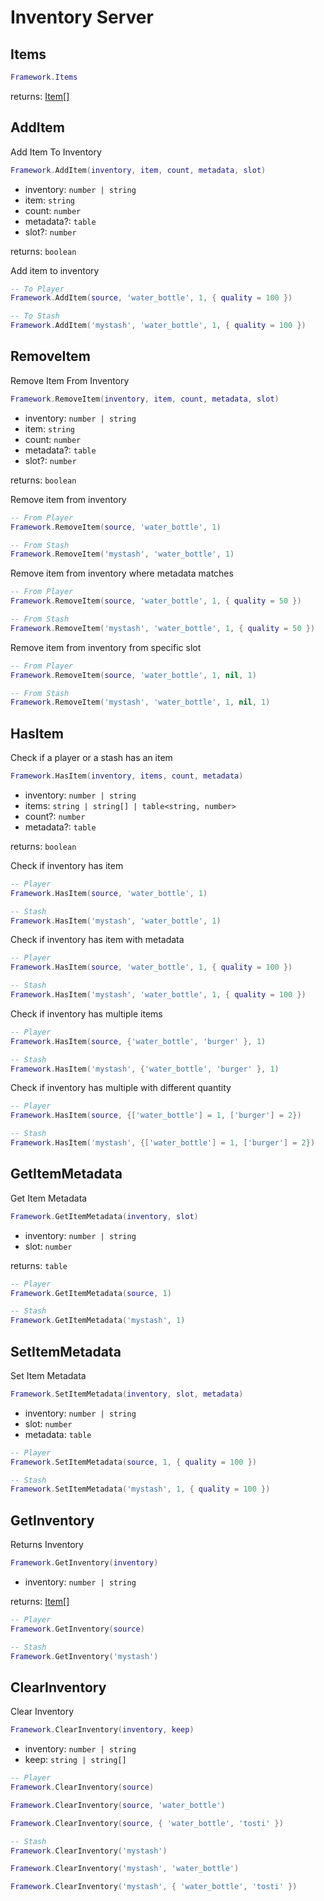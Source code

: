 # Inventory Server

## Items

```lua
Framework.Items
```

returns: [Item[]](/bridge/inventory/item)

## AddItem

Add Item To Inventory

```lua
Framework.AddItem(inventory, item, count, metadata, slot)
```

- inventory: `number | string`
- item: `string`
- count: `number`
- metadata?: `table`
- slot?: `number`

returns: `boolean`

Add item to inventory
```lua
-- To Player
Framework.AddItem(source, 'water_bottle', 1, { quality = 100 })

-- To Stash
Framework.AddItem('mystash', 'water_bottle', 1, { quality = 100 })
```

## RemoveItem

Remove Item From Inventory

```lua
Framework.RemoveItem(inventory, item, count, metadata, slot)
```

- inventory: `number | string`
- item: `string`
- count: `number`
- metadata?: `table`
- slot?: `number`

returns: `boolean`

Remove item from inventory
```lua
-- From Player
Framework.RemoveItem(source, 'water_bottle', 1)

-- From Stash
Framework.RemoveItem('mystash', 'water_bottle', 1)
```

Remove item from inventory where metadata matches
```lua
-- From Player
Framework.RemoveItem(source, 'water_bottle', 1, { quality = 50 })

-- From Stash
Framework.RemoveItem('mystash', 'water_bottle', 1, { quality = 50 })
```

Remove item from inventory from specific slot
```lua
-- From Player
Framework.RemoveItem(source, 'water_bottle', 1, nil, 1)

-- From Stash
Framework.RemoveItem('mystash', 'water_bottle', 1, nil, 1)
```

## HasItem

Check if a player or a stash has an item

```lua
Framework.HasItem(inventory, items, count, metadata)
```

- inventory: `number | string`
- items: `string | string[] | table<string, number>`
- count?: `number`
- metadata?: `table`

returns: `boolean`

Check if inventory has item
```lua
-- Player
Framework.HasItem(source, 'water_bottle', 1)

-- Stash
Framework.HasItem('mystash', 'water_bottle', 1)
```

Check if inventory has item with metadata
```lua
-- Player
Framework.HasItem(source, 'water_bottle', 1, { quality = 100 })

-- Stash
Framework.HasItem('mystash', 'water_bottle', 1, { quality = 100 })
```

Check if inventory has multiple items
```lua
-- Player
Framework.HasItem(source, {'water_bottle', 'burger' }, 1)

-- Stash
Framework.HasItem('mystash', {'water_bottle', 'burger' }, 1)
```

Check if inventory has multiple with different quantity
```lua
-- Player
Framework.HasItem(source, {['water_bottle'] = 1, ['burger'] = 2})

-- Stash
Framework.HasItem('mystash', {['water_bottle'] = 1, ['burger'] = 2})
```

## GetItemMetadata

Get Item Metadata

```lua
Framework.GetItemMetadata(inventory, slot)
```

- inventory: `number | string`
- slot: `number`

returns: `table`

```lua
-- Player
Framework.GetItemMetadata(source, 1)

-- Stash
Framework.GetItemMetadata('mystash', 1)
```

## SetItemMetadata

Set Item Metadata

```lua
Framework.SetItemMetadata(inventory, slot, metadata)
```

- inventory: `number | string`
- slot: `number`
- metadata: `table`

```lua
-- Player
Framework.SetItemMetadata(source, 1, { quality = 100 })

-- Stash
Framework.SetItemMetadata('mystash', 1, { quality = 100 })
```

## GetInventory

Returns Inventory

```lua
Framework.GetInventory(inventory)
```

- inventory: `number | string`

returns: [Item[]](/bridge/inventory/item)

```lua
-- Player
Framework.GetInventory(source)

-- Stash
Framework.GetInventory('mystash')
```

## ClearInventory

Clear Inventory

```lua
Framework.ClearInventory(inventory, keep)
```

- inventory: `number | string`
- keep: `string | string[]`

```lua
-- Player
Framework.ClearInventory(source)

Framework.ClearInventory(source, 'water_bottle')

Framework.ClearInventory(source, { 'water_bottle', 'tosti' })

-- Stash
Framework.ClearInventory('mystash')

Framework.ClearInventory('mystash', 'water_bottle')

Framework.ClearInventory('mystash', { 'water_bottle', 'tosti' })
```